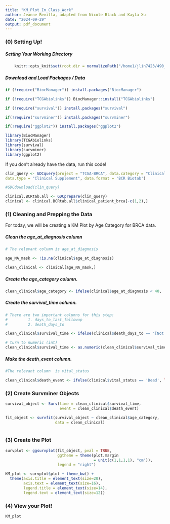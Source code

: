 ```yaml
---
title: "KM_Plot_In_Class_Work"
author: Jeanne Revilla, adapted from Nicole Black and Kayla Xu
date: "2024-09-29"
output: pdf_document
---
```


### (0) Setting Up!

##### Setting Your Working Directory
```r
    knitr::opts_knit$set(root.dir = normalizePath("/home1/jlin7423/490_cluster/analysis_data")) 
```

##### Download and Load Packages / Data
```r

if (!require("BiocManager")) install.packages("BiocManager")

if (!require("TCGAbiolinks")) BiocManager::install("TCGAbiolinks")

if (!require("survival")) install.packages("survival")

if(!require("survminer")) install.packages("survminer")

if(!require("ggplot2")) install.packages("ggplot2")

library(BiocManager) 
library(TCGAbiolinks)
library(survival)
library(survminer)
library(ggplot2)
```

If you don't already have the data, run this code!
```r
clin_query <- GDCquery(project = "TCGA-BRCA", data.category = "Clinical",
data.type = "Clinical Supplement", data.format = 'BCR Biotab')

#GDCdownload(clin_query)

clinical.BCRtab.all <- GDCprepare(clin_query)
clinical <- clinical.BCRtab.all$clinical_patient_brca[-c(1,2),]
```


### (1) Cleaning and Prepping the Data
For today, we will be creating a KM Plot by Age Category for BRCA data.

##### Clean the age_at_diagnosis column
```r
# The relevant column is age_at_diagnosis

age_NA_mask <- !is.na(clinical$age_at_diagnosis)

clean_clinical <- clinical[age_NA_mask,]

```

##### Create the age_category column. 
```r
clean_clinical$age_category <- ifelse(clinical$age_at_diagnosis < 40, 'Young', ifelse(clinical$age_at_diagnosis < 65, 'Middle', 'Old'))

```

##### Create the survival_time column.
```r
# There are two important columns for this step:
#         1. days_to_last_followup
#         2. death_days_to

clean_clinical$survival_time <- ifelse(clinical$death_days_to == '[Not Applicable]', clinical$last_contact_days_to, clinical$death_days_to)

# turn to numeric (int)
clean_clinical$survival_time <- as.numeric(clean_clinical$survival_time)

```

##### Make the death_event column.
```r
#The relevant column  is vital_status

clean_clinical$death_event <- ifelse(clinical$vital_status == 'Dead', TRUE, FALSE)

```


### (2) Create Survminer Objects
```r
survival_object <- Surv(time = clean_clinical$survival_time, 
                        event = clean_clinical$death_event)

fit_object <- survfit(survival_object ~ clean_clinical$age_category, 
                      data = clean_clinical)
  
```


### (3) Create the Plot
```r
survplot <- ggsurvplot(fit_object, pval = TRUE,
                       ggtheme = theme(plot.margin 
                                       = unit(c(1,1,1,1), "cm")), 
                       legend = "right")

KM_plot <- survplot$plot + theme_bw() + 
  theme(axis.title = element_text(size=20),
        axis.text = element_text(size=16),
        legend.title = element_text(size=14),
        legend.text = element_text(size=12))

```


### (4) View your Plot!
```r
KM_plot

```

